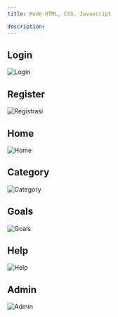 ---
title: Kode HTML, CSS, Javascript

description:
---
## Login
![Login](/images/login.png "Documents")
## Register
![Registrasi](/images/regis.png "Documents")
## Home
![Home](/images/home.png "Documents")
## Category
![Category](/images/category.png "Documents")
## Goals
![Goals](/images/goals.png "Documents")
## Help
![Help](/images/help.png "Documents")
## Admin
![Admin](/images/admin.png "Documents")